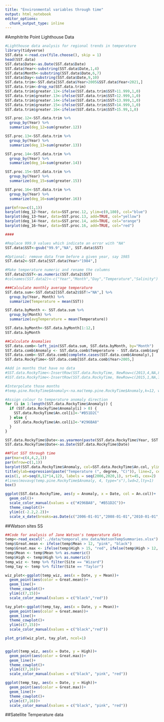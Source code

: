 ```yaml
---
title: "Environmental variables through time"
output: html_notebook
editor_options: 
  chunk_output_type: inline
---
```


#Amphitrite Point Lighthouse Data
```r

#Lighthouse data analysis for regional trends in temperature
library(tidyverse)
SST.data <-read.csv(file.choose(), skip = 1)
head(SST.data)
SST.data$Date<-as.Date(SST.data$Date)
SST.data$Year<-substring(SST.data$Date,1,4)
SST.data$Month<-substring(SST.data$Date,6,7)
SST.data$Day<-substring(SST.data$Date,9,10)
SST.data.trim<-SST.data[SST.data$Year>2005&SST.data$Year<2021,]
SST.data.trim<-drop_na(SST.data.trim)
SST.data.trim$greater.12<-ifelse(SST.data.trim$SST>11.999,1,0)
SST.data.trim$greater.13<-ifelse(SST.data.trim$SST>12.999,1,0)
SST.data.trim$greater.14<-ifelse(SST.data.trim$SST>13.999,1,0)
SST.data.trim$greater.15<-ifelse(SST.data.trim$SST>14.999,1,0)
SST.data.trim$greater.16<-ifelse(SST.data.trim$SST>15.99,1,0)

SST.proc.12<-SST.data.trim %>%
  group_by(Year) %>%
  summarize(deg_12=sum(greater.12))

SST.proc.13<-SST.data.trim %>%
  group_by(Year) %>%
  summarize(deg_13=sum(greater.13))

SST.proc.14<-SST.data.trim %>%
  group_by(Year) %>%
  summarize(deg_14=sum(greater.14))

SST.proc.15<-SST.data.trim %>%
  group_by(Year) %>%
  summarize(deg_15=sum(greater.15))

SST.proc.16<-SST.data.trim %>%
  group_by(Year) %>%
  summarize(deg_16=sum(greater.16))

par(mfrow=c(1,1))
barplot(deg_12~Year, data=SST.proc.12, ylim=c(0,180), col="blue")
barplot(deg_13~Year, data=SST.proc.13, add=TRUE, col="yellow")
barplot(deg_14~Year, data=SST.proc.14, add=TRUE, col="orange")
barplot(deg_16~Year, data=SST.proc.16, add=TRUE, col="red")

####

#Replace 999.9 values which indicate an error with "NA"
SST.data$SST<-gsub("99.9","NA", SST.data$SST)

#Optional: remove data from before a given year, say 1985
SST.data2<-SST.data[SST.data$Year>"1984",]

#Make temperature numeric and rename the columns
SST.data2$SST<-as.numeric(SST.data2$SST)
#colnames(SST.data2)<-c("Year","Month","Day","Temperature","Salinity")

###Calculate monthly average temperature
SST.data.sum<-SST.data2[SST.data2$SST!="NA",] %>%
  group_by(Year, Month) %>%
  summarize(Temperature = mean(SST))

SST.data.byMonth <- SST.data.sum %>%
  group_by(Month) %>%
  summarize(avgTemperature = mean(Temperature))

SST.data.byMonth<-SST.data.byMonth[1:12,]
SST.data.byMonth

##Calculate Anomalies
SST.data.comb<-left_join(SST.data.sum, SST.data.byMonth, by="Month")
SST.data.comb$Anomaly <- SST.data.comb$Temperature - SST.data.comb$avgTemperature
SST.data.comb<-SST.data.comb[complete.cases(SST.data.comb$Anomaly),]
SST.data.RockyTime<-SST.data.comb[SST.data.comb$Year>2005,]

#Add in months that have no data 
#SST.data.RockyTime<-InsertRow(SST.data.RockyTime, NewRow=c(2013,4,NA,8.50, NA), RowNum=28)
#SST.data.RockyTime<-InsertRow(SST.data.RockyTime, NewRow=c(2015,1,NA,7.87, NA), RowNum=49)

#Interpolate those months
#temp.pine.RockyTime$Anomaly<-na.ma(temp.pine.RockyTime$Anomaly,k=12, weighting = "exponential")

#Assign colour to temperature anomaly direction
for (i in 1:length(SST.data.RockyTime$Anomaly)) {
  if (SST.data.RockyTime$Anomaly[i] > 0) {
    SST.data.RockyTime$An.col[i]<-"#B51D2C"
  } else {
    SST.data.RockyTime$An.col[i]<-"#296BA8"
  }
}

SST.data.RockyTime$Date<-as.yearmon(paste(SST.data.RockyTime$Year, SST.data.RockyTime$Month), "%Y %m")
SST.data.RockyTime$Date<-as.Date(SST.data.RockyTime$Date)

##Plot SST through time
par(mar=c(4,4,2,1))
par(mfrow=c(1,1))
barplot(SST.data.RockyTime$Anomaly, col=SST.data.RockyTime$An.col, ylim=c(-2.5,2.5), space=0, border=TRUE, las=1, width=1, xlim=c(0,12*14))
title(ylab=expression(paste("Temperature (", degree, "C)")), line=2, cex.lab=1.2)
axis(1, at=seq(0,12*14,12), labels = seq(2006,2020,1), srt=45, cex=2)
#lines(movavg(temp.pine.RockyTime$Anomaly, 4, type="s"),lwd=2,lty=1)
box()

ggplot(SST.data.RockyTime, aes(y = Anomaly, x = Date, col = An.col))+
  geom_col()+
  scale_color_manual(values = c("#296BA8", "#B51D2C"))+
  theme_cowplot()+
  ylim(c(-2.2,2.2))+
  scale_x_date(breaks=as.Date(c("2006-01-01","2008-01-01","2010-01-01","2012-01-01", "2014-01-01","2016-01-01","2018-01-01","2020-01-01")))


```


##Watson sites SS
```r
##Code for analysis of Jane Watson's temperature data
temp<-read_excel("../data/temporal_env_data/WatsonTempSummaries.xlsx")
temp$Great.mean <- ifelse(temp$Mean > 12, "pink", "black")
temp$Great.max <- ifelse(temp$High > 15, "red", ifelse(temp$High > 12, "pink", "black"))
temp$Mean <- temp$Mean %>% as.numeric()
temp$High <- temp$High %>% as.numeric()
temp_wiz <- temp %>% filter(Site == "Wizard")
temp_tay <- temp %>% filter(Site == "Taylor")

wiz_plot<-ggplot(temp_wiz, aes(x = Date, y = Mean))+
  geom_point(aes(color = Great.mean))+
  geom_line()+
  theme_cowplot()+
  ylim(c(7,15))+
  scale_color_manual(values = c("black","red"))

tay_plot<-ggplot(temp_tay, aes(x = Date, y = Mean))+
  geom_point(aes(color = Great.mean))+
  geom_line()+
  theme_cowplot()+
  ylim(c(7,15))+
  scale_color_manual(values = c("black","red"))

plot_grid(wiz_plot, tay_plot, ncol=1)


ggplot(temp_wiz, aes(x = Date, y = High))+
  geom_point(aes(color = Great.max))+
  geom_line()+
  theme_cowplot()+
  ylim(c(7,16))+
  scale_color_manual(values = c("black", "pink", "red"))

ggplot(temp_tay, aes(x = Date, y = High))+
  geom_point(aes(color = Great.max))+
  geom_line()+
  theme_cowplot()+
  ylim(c(7,16))+
  scale_color_manual(values = c("black", "pink", "red"))

```

##Satellite Temperature data